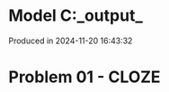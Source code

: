 # Model C:\Users\pedrocruz\Documents\GitHub\pyequa\examples\cloze\_output_

Produced in 2024-11-20 16:43:32

# Problem 01 - CLOZE
